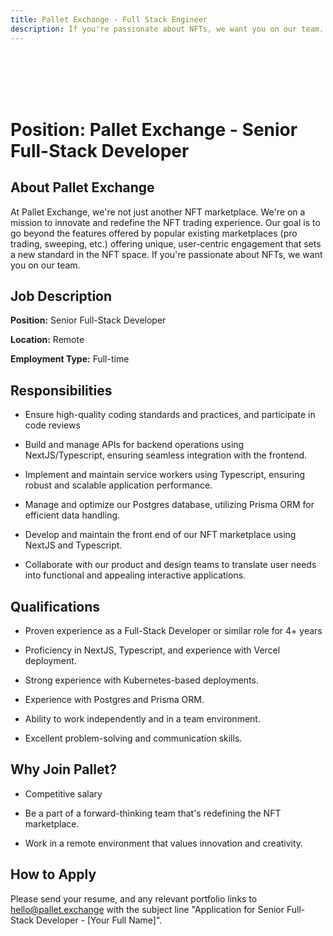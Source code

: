 ```yaml
---
title: Pallet Exchange - Full Stack Engineer
description: If you're passionate about NFTs, we want you on our team.
---
```


<br/>
<br/>


<br/>
<br/>

<JobClosedTag />

# Position: Pallet Exchange - Senior Full-Stack Developer

## About Pallet Exchange
At Pallet Exchange, we're not just another NFT marketplace. We're on a mission to innovate and redefine the NFT trading experience. Our goal is to go beyond the features offered by popular existing marketplaces (pro trading, sweeping, etc.) offering unique, user-centric engagement that sets a new standard in the NFT space. If you're passionate about NFTs, we want you on our team.


## Job Description

**Position:** Senior Full-Stack Developer

**Location:** Remote

**Employment Type:** Full-time


## Responsibilities

-   Ensure high-quality coding standards and practices, and participate in code reviews

-   Build and manage APIs for backend operations using NextJS/Typescript, ensuring seamless integration with the frontend.

-   Implement and maintain service workers using Typescript, ensuring robust and scalable application performance.

-   Manage and optimize our Postgres database, utilizing Prisma ORM for efficient data handling.

-   Develop and maintain the front end of our NFT marketplace using NextJS and Typescript.

-   Collaborate with our product and design teams to translate user needs into functional and appealing interactive applications.


## Qualifications

-   Proven experience as a Full-Stack Developer or similar role for 4+ years

-   Proficiency in NextJS, Typescript, and experience with Vercel deployment.

-   Strong experience with Kubernetes-based deployments.

-   Experience with Postgres and Prisma ORM.

-   Ability to work independently and in a team environment.

-   Excellent problem-solving and communication skills.


## Why Join Pallet?

-   Competitive salary

-   Be a part of a forward-thinking team that's redefining the NFT marketplace.

-   Work in a remote environment that values innovation and creativity.


## How to Apply

Please send your resume, and any relevant portfolio links to hello@pallet.exchange with the subject line "Application for Senior Full-Stack Developer - [Your Full Name]".
